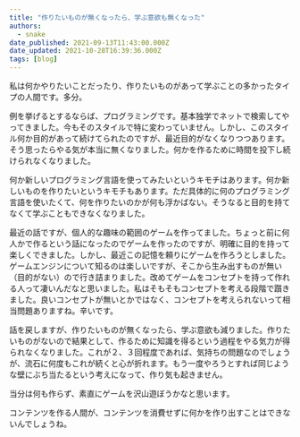 ```yaml
---
title: "作りたいものが無くなったら、学ぶ意欲も無くなった"
authors:
  - snake
date_published: 2021-09-13T11:43:00.000Z
date_updated: 2021-10-28T16:39:36.000Z
tags: [blog]
---
```


私は何かやりたいことだったり、作りたいものがあって学ぶことの多かったタイプの人間です。多分。

例を挙げるとするならば、プログラミングです。基本独学でネットで検索してやってきました。今もそのスタイルで特に変わっていません。しかし、このスタイル何か目的があって続けてられたのですが、最近目的がなくなりつつあります。そう思ったらやる気が本当に無くなりました。何かを作るために時間を投下し続けられなくなりました。

何か新しいプログラミング言語を使ってみたいというキモチはあります。何か新しいものを作りたいというキモチもあります。ただ具体的に何のプログラミング言語を使いたくて、何を作りたいのかが何も浮かばない。そうなると目的を持てなくて学ぶこともできなくなりました。

最近の話ですが、個人的な趣味の範囲のゲームを作ってました。ちょっと前に何人かで作るという話になったのでゲームを作ったのですが、明確に目的を持って楽しくできました。しかし、最近この記憶を頼りにゲームを作ろうとしました。ゲームエンジンについて知るのは楽しいですが、そこから生み出すものが無い（目的がない）ので行き詰まりました。改めてゲームをコンセプトを持って作れる人って凄いんだなと思いました。私はそもそもコンセプトを考える段階で躓きました。良いコンセプトが無いとかではなく、コンセプトを考えられないって相当問題ありますね。辛いです。

話を戻しますが、作りたいものが無くなったら、学ぶ意欲も減りました。作りたいものがないので結果として、作るために知識を得るという過程をやる気力が得られなくなりました。これが２、３回程度であれば、気持ちの問題なのでしょうが、流石に何度もこれが続くと心が折れます。もう一度やろうとすれば同じような壁にぶち当たるという考えになって、作り気も起きません。

当分は何も作らず、素直にゲームを沢山遊ぼうかなと思います。

コンテンツを作る人間が、コンテンツを消費せずに何かを作り出すことはできないんでしょうね。
